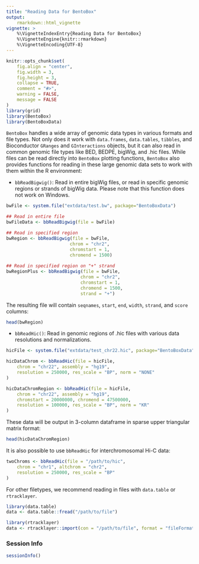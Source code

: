 ```yaml
---
title: "Reading Data for BentoBox"
output:
    rmarkdown::html_vignette
vignette: >
    %\VignetteIndexEntry{Reading Data for BentoBox}
    %\VignetteEngine{knitr::rmarkdown}
    %\VignetteEncoding{UTF-8}
---
```


```r
knitr::opts_chunk$set(
    fig.align = "center",
    fig.width = 3,
    fig.height = 3,
    collapse = TRUE,
    comment = "#>",
    warning = FALSE,
    message = FALSE
)
library(grid)
library(BentoBox)
library(BentoBoxData)
```

`BentoBox` handles a wide array of genomic data types in various formats 
and file types. Not only does it work with `data.frames`, `data.tables`, 
`tibbles`, and Bioconductor `GRanges` and `GInteractions` objects, but 
it can also read in common genomic file types like BED, BEDPE, bigWig, 
and .hic files. While files can be read directly into `BentoBox` plotting 
functions, `BentoBox` also provides functions for reading in these large 
genomic data sets to work with them within the R environment:

- `bbReadBigwig()`: Read in entire bigWig files, or read in specific 
genomic regions or strands of bigWig data. Please note that this function does
not work on Windows.
```r
bwFile <- system.file("extdata/test.bw", package="BentoBoxData")

## Read in entire file
bwFileData <- bbReadBigwig(file = bwFile)

## Read in specified region
bwRegion <- bbReadBigwig(file = bwFile,
                        chrom = "chr2",
                        chromstart = 1,
                        chromend = 1500)
     
## Read in specified region on "+" strand
bwRegionPlus <- bbReadBigwig(file = bwFile,
                            chrom = "chr2",
                            chromstart = 1, 
                            chromend = 1500,
                            strand = "+")
```

The resulting file will contain `seqnames`, `start`, `end`, `width`, 
`strand`, and `score` columns:
```r
head(bwRegion)
```

- `bbReadHic()`: Read in genomic regions of .hic files with various 
data resolutions and normalizations.
```r
hicFile <- system.file("extdata/test_chr22.hic", package="BentoBoxData")

hicDataChrom <- bbReadHic(file = hicFile,
    chrom = "chr22", assembly = "hg19",
    resolution = 250000, res_scale = "BP", norm = "NONE"
)

hicDataChromRegion <- bbReadHic(file = hicFile,
    chrom = "chr22", assembly = "hg19",
    chromstart = 20000000, chromend = 47500000,
    resolution = 100000, res_scale = "BP", norm = "KR"
)

```

These data will be output in 3-column dataframe in sparse upper triangular 
matrix format:

```r
head(hicDataChromRegion)
```

It is also possible to use `bbReadHic` for interchromosomal Hi-C data:

```r
twoChroms <- bbReadHic(file = "/path/to/hic",
    chrom = "chr1", altchrom = "chr2",
    resolution = 250000, res_scale = "BP"
)
```

For other filetypes, we recommend reading in files with `data.table` 
or `rtracklayer`.
```r
library(data.table)
data <- data.table::fread("/path/to/file")

library(rtracklayer)
data <- rtracklayer::import(con = "/path/to/file", format = "fileFormat")
```

### Session Info
```r
sessionInfo()
```